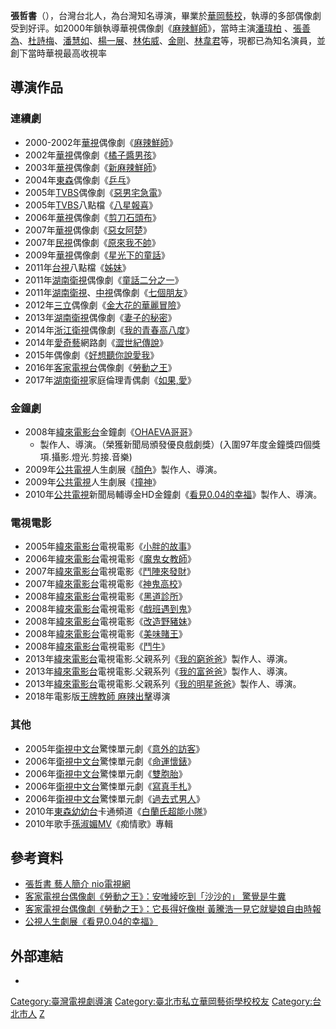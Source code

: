 {{blpunsourced|time=2020-02-10T18:27:01+00:00}}
{{Copyedit}}
{{藝人
| 姓名 = 張哲書
| 類型 = 導演
| 圖片 = 
| 職業 = 導演、製作人
| 英文名 = Dino Chang
| 羅馬拼音 = Che-Shu Chang
| 籍貫 = [[台灣|台灣]]
| 出生日期 = {{birth date and age|1973|12|21}}
| 出生地點 = {{TWN}}[[台北市|台北市]]
| 國籍 = {{ROC}}
| 配偶 = 劉昱麟
| 母校 =[[華岡藝校|華岡藝校]]
| imdb = 3550565
| 網站 =
|}}
'''張哲書'''（{{bd|1973年|12月21日||}}），台灣台北人，為台灣知名導演，畢業於[[華岡藝校|華岡藝校]]，執導的多部偶像劇受到好评。如2000年鎖執導華視偶像劇《[[麻辣鮮師|麻辣鮮師]]》，當時主演[[潘瑋柏|潘瑋柏]]
、[[張善為|張善為]]、[[杜詩梅|杜詩梅]]、[[潘慧如|潘慧如]]、[[楊一展|楊一展]]、[[林佑威|林佑威]]、[[金剛|金剛]]、[[林韋君|林韋君]]等，現都已為知名演員，並創下當時華視最高收視率

== 導演作品 ==
=== 連續劇 ===
*2000-2002年[[華視|華視]]偶像劇《[[麻辣鮮師|麻辣鮮師]]》
*2002年[[華視|華視]]偶像劇《[[橘子醬男孩|橘子醬男孩]]》
*2003年[[華視|華視]]偶像劇《[[新麻辣鮮師|新麻辣鮮師]]》
*2004年[[東森|東森]]偶像劇《[[乒乓_(消歧義)|乒乓]]》
*2005年[[TVBS|TVBS]]偶像劇《[[惡男宅急電|惡男宅急電]]》
*2005年[[TVBS|TVBS]]八點檔《[[八星報喜|八星報喜]]》
*2006年[[華視|華視]]偶像劇《[[剪刀石頭布|剪刀石頭布]]》
*2007年[[華視|華視]]偶像劇《[[惡女阿楚|惡女阿楚]]》
*2007年[[民視|民視]]偶像劇《[[原來我不帥|原來我不帥]]》
*2009年[[華視|華視]]偶像劇《[[星光下的童話|星光下的童話]]》
*2011年[[台視|台視]]八點檔《[[姊妹|姊妹]]》
*2011年[[湖南衛視|湖南衛視]]偶像劇《[[童話二分之一|童話二分之一]]》
*2011年[[湖南衛視|湖南衛視]]、[[中視|中視]]偶像劇《[[七個朋友|七個朋友]]》
*2012年[[三立|三立]]偶像劇《[[金大花的華麗冒險|金大花的華麗冒險]]》
*2013年[[湖南衛視|湖南衛視]]偶像劇《[[妻子的秘密|妻子的秘密]]》
*2014年[[浙江衛視|浙江衛視]]偶像劇《[[我的青春高八度|我的青春高八度]]》
*2014年[[愛奇藝|愛奇藝]]網路劇《[[澀世紀傳說|澀世紀傳說]]》
*2015年偶像劇《[[好想聽你說愛我|好想聽你說愛我]]》
*2016年[[客家電視台|客家電視台]]偶像劇《[[勞動之王|勞動之王]]》
*2017年[[湖南衛視|湖南衛視]]家庭倫理青偶劇《[[如果,愛|如果,愛]]》

=== 金鐘劇 ===
*2008年[[緯來電影台|緯來電影台]]金鐘劇《[[OHAEVA哥哥|OHAEVA哥哥]]》
**製作人、導演。（榮獲新聞局頒發優良戲劇獎）(入圍97年度金鐘獎四個獎項.攝影.燈光.剪接.音樂)
*2009年[[公共電視台|公共電視]]人生劇展《[[顏色|顏色]]》製作人、導演。
*2009年[[公共電視台|公共電視]]人生劇展《[[撞神|撞神]]》
*2010年[[公共電視台|公共電視]]新聞局輔導金HD金鐘劇《[[看見0.04的幸福|看見0.04的幸福]]》製作人、導演。

=== 電視電影 ===
*2005年[[緯來電影台|緯來電影台]]電視電影《[[小胖的故事|小胖的故事]]》
*2006年[[緯來電影台|緯來電影台]]電視電影《[[魔鬼女教師|魔鬼女教師]]》
*2007年[[緯來電影台|緯來電影台]]電視電影《[[鬥陣來發財|鬥陣來發財]]》
*2007年[[緯來電影台|緯來電影台]]電視電影《[[神鬼高校|神鬼高校]]》
*2008年[[緯來電影台|緯來電影台]]電視電影《[[黑道診所|黑道診所]]》
*2008年[[緯來電影台|緯來電影台]]電視電影《[[戲班遇到鬼|戲班遇到鬼]]》
*2008年[[緯來電影台|緯來電影台]]電視電影《[[改造野豬妹|改造野豬妹]]》
*2008年[[緯來電影台|緯來電影台]]電視電影《[[美味賭王|美味賭王]]》
*2008年[[緯來電影台|緯來電影台]]電視電影《[[鬥牛|鬥牛]]》
*2013年[[緯來電影台|緯來電影台]]電視電影.父親系列《[[我的窮爸爸|我的窮爸爸]]》製作人、導演。
*2013年[[緯來電影台|緯來電影台]]電視電影.父親系列《[[我的富爸爸|我的富爸爸]]》製作人、導演。
*2013年[[緯來電影台|緯來電影台]]電視電影.父親系列《[[我的明星爸爸|我的明星爸爸]]》製作人、導演。
*2018年電影版[[王牌教師_麻辣出擊|王牌教師 麻辣出擊]]導演
=== 其他 ===
*2005年[[衛視中文台|衛視中文台]]驚悚單元劇《[[意外的訪客|意外的訪客]]》
*2006年[[衛視中文台|衛視中文台]]驚悚單元劇《[[命運懷錶|命運懷錶]]》
*2006年[[衛視中文台|衛視中文台]]驚悚單元劇《[[雙胞胎|雙胞胎]]》
*2006年[[衛視中文台|衛視中文台]]驚悚單元劇《[[寫真手札|寫真手札]]》
*2006年[[衛視中文台|衛視中文台]]驚悚單元劇《[[過去式男人|過去式男人]]》
*2010年[[東森幼幼台|東森幼幼台]]卡通頻道《[[白蘭氏超能小隊|白蘭氏超能小隊]]》
*2010年歌手[[孫淑媚|孫淑媚]]MV《痴情歌》專輯

== 參考資料 ==
{{reflist}}
*[http://www.niotv.com/people_support.php?id=9406 張哲書 藝人簡介 nio電視網] {{Wayback|url=http://www.niotv.com/people_support.php?id=9406 |date=20200717063752 }}
*[http://star.ettoday.net/news/891936?from=fb_et_JJS795 客家電視台偶像劇《勞動之王》：安唯綾吃到「沙沙的」 驚覺是牛糞] {{Wayback|url=http://star.ettoday.net/news/891936?from=fb_et_JJS795 |date=20191207060205 }}
*[http://ent.ltn.com.tw/news/breakingnews/2011541 客家電視台偶像劇《勞動之王》：它長得好像樹 黃騰浩一見它就變娘自由時報] {{Wayback|url=http://ent.ltn.com.tw/news/breakingnews/2011541 |date=20210719231622 }}
*[http://web.pts.org.tw/php/mealc/life/index.php?XPAGE=VIEW&XMAENO=2092 公視人生劇展《看見0.04的幸福》] {{Wayback|url=http://web.pts.org.tw/php/mealc/life/index.php?XPAGE=VIEW&XMAENO=2092 |date=20170322111902 }}

==外部連結==
* {{Youtube|XSWPDBoPeDo|緯來電影台CH63自製電影《黑道診所》 導演：張哲書}}

[[Category:臺灣電視劇導演|Category:臺灣電視劇導演]]
[[Category:臺北市私立華岡藝術學校校友|Category:臺北市私立華岡藝術學校校友]]
[[Category:台北市人|Category:台北市人]]
[[Category:张姓|Z]]